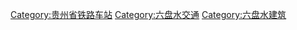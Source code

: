 [[Category:贵州省铁路车站|Category:贵州省铁路车站]]
[[Category:六盘水交通|Category:六盘水交通]]
[[Category:六盘水建筑|Category:六盘水建筑]]